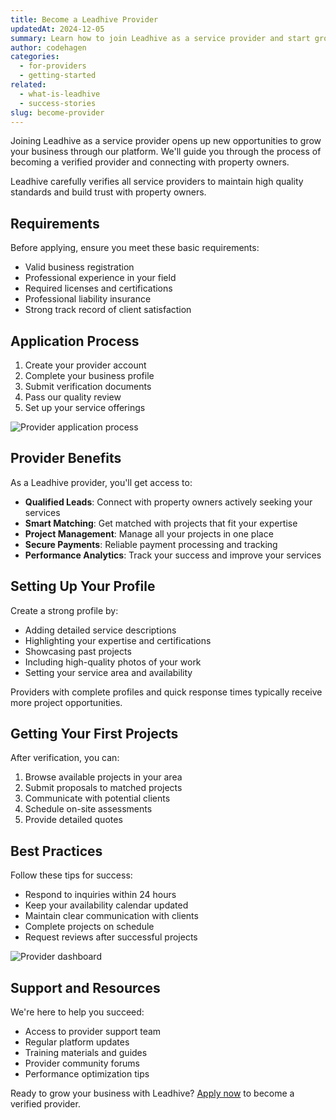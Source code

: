 ```yaml
---
title: Become a Leadhive Provider
updatedAt: 2024-12-05
summary: Learn how to join Leadhive as a service provider and start growing your business with quality leads. See how you can get started and what you need to do to become a verified provider.
author: codehagen
categories:
  - for-providers
  - getting-started
related:
  - what-is-leadhive
  - success-stories
slug: become-provider
---
```


Joining Leadhive as a service provider opens up new opportunities to grow your business through our platform. We'll guide you through the process of becoming a verified provider and connecting with property owners.

<Note variant="info">
  Leadhive carefully verifies all service providers to maintain high quality standards and build trust with property owners.
</Note>

## Requirements

Before applying, ensure you meet these basic requirements:

- Valid business registration
- Professional experience in your field
- Required licenses and certifications
- Professional liability insurance
- Strong track record of client satisfaction

## Application Process

1. Create your provider account
2. Complete your business profile
3. Submit verification documents
4. Pass our quality review
5. Set up your service offerings

<Image
  alt="Provider application process"
  src="https://imagedelivery.net/r-6-yk-gGPtjfbIST9-8uA/provider-application/public"
  width={1200}
  height={675}
/>

## Provider Benefits

As a Leadhive provider, you'll get access to:

- **Qualified Leads**: Connect with property owners actively seeking your services
- **Smart Matching**: Get matched with projects that fit your expertise
- **Project Management**: Manage all your projects in one place
- **Secure Payments**: Reliable payment processing and tracking
- **Performance Analytics**: Track your success and improve your services

## Setting Up Your Profile

Create a strong profile by:

- Adding detailed service descriptions
- Highlighting your expertise and certifications
- Showcasing past projects
- Including high-quality photos of your work
- Setting your service area and availability

<Note variant="success">
  Providers with complete profiles and quick response times typically receive more project opportunities.
</Note>

## Getting Your First Projects

After verification, you can:

1. Browse available projects in your area
2. Submit proposals to matched projects
3. Communicate with potential clients
4. Schedule on-site assessments
5. Provide detailed quotes

## Best Practices

Follow these tips for success:

- Respond to inquiries within 24 hours
- Keep your availability calendar updated
- Maintain clear communication with clients
- Complete projects on schedule
- Request reviews after successful projects

<Image
  alt="Provider dashboard"
  src="https://imagedelivery.net/r-6-yk-gGPtjfbIST9-8uA/provider-dashboard/public"
  width={1200}
  height={675}
/>

## Support and Resources

We're here to help you succeed:

- Access to provider support team
- Regular platform updates
- Training materials and guides
- Provider community forums
- Performance optimization tips

Ready to grow your business with Leadhive? [Apply now](/) to become a verified provider. 